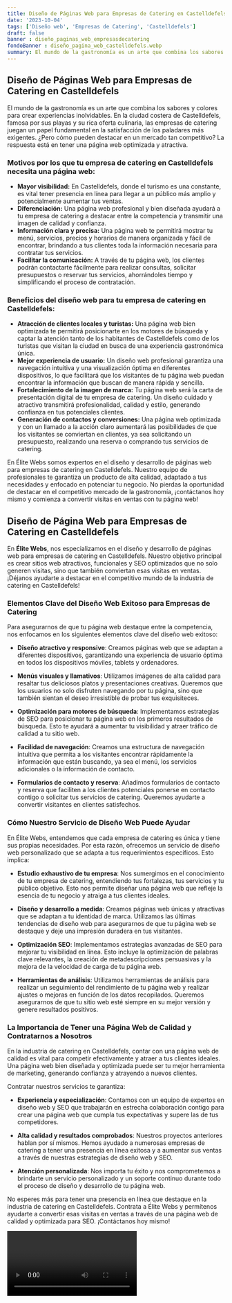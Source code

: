 ```yaml
---
title: Diseño de Páginas Web para Empresas de Catering en Castelldefels
date: '2023-10-04'
tags: ['Diseño web', 'Empresas de Catering', 'Castelldefels']
draft: false
banner : diseño_paginas_web_empresasdecatering
fondoBanner : diseño_pagina_web_castelldefels.webp
summary: El mundo de la gastronomía es un arte que combina los sabores y colores para crear experiencias inolvidables. En la ciudad costera de Castelldefels, famosa por sus playas y su rica oferta culinaria, las empresas de catering juegan un papel fundamental en la satisfacción de los paladares más exigentes. ¿Pero cómo pueden destacar en un mercado tan competitivo? La respuesta está en tener una página web optimizada y atractiva.
---
```


## Diseño de Páginas Web para Empresas de Catering en Castelldefels

El mundo de la gastronomía es un arte que combina los sabores y colores para crear experiencias inolvidables. En la ciudad costera de Castelldefels, famosa por sus playas y su rica oferta culinaria, las empresas de catering juegan un papel fundamental en la satisfacción de los paladares más exigentes. ¿Pero cómo pueden destacar en un mercado tan competitivo? La respuesta está en tener una página web optimizada y atractiva.

### Motivos por los que tu empresa de catering en Castelldefels necesita una página web:

- **Mayor visibilidad:** En Castelldefels, donde el turismo es una constante, es vital tener presencia en línea para llegar a un público más amplio y potencialmente aumentar tus ventas.
- **Diferenciación:** Una página web profesional y bien diseñada ayudará a tu empresa de catering a destacar entre la competencia y transmitir una imagen de calidad y confianza.
- **Información clara y precisa:** Una página web te permitirá mostrar tu menú, servicios, precios y horarios de manera organizada y fácil de encontrar, brindando a tus clientes toda la información necesaria para contratar tus servicios.
- **Facilitar la comunicación:** A través de tu página web, los clientes podrán contactarte fácilmente para realizar consultas, solicitar presupuestos o reservar tus servicios, ahorrándoles tiempo y simplificando el proceso de contratación.

### Beneficios del diseño web para tu empresa de catering en Castelldefels:

- **Atracción de clientes locales y turistas:** Una página web bien optimizada te permitirá posicionarte en los motores de búsqueda y captar la atención tanto de los habitantes de Castelldefels como de los turistas que visitan la ciudad en busca de una experiencia gastronómica única.
- **Mejor experiencia de usuario:** Un diseño web profesional garantiza una navegación intuitiva y una visualización óptima en diferentes dispositivos, lo que facilitará que los visitantes de tu página web puedan encontrar la información que buscan de manera rápida y sencilla.
- **Fortalecimiento de la imagen de marca:** Tu página web será la carta de presentación digital de tu empresa de catering. Un diseño cuidado y atractivo transmitirá profesionalidad, calidad y estilo, generando confianza en tus potenciales clientes.
- **Generación de contactos y conversiones:** Una página web optimizada y con un llamado a la acción claro aumentará las posibilidades de que los visitantes se conviertan en clientes, ya sea solicitando un presupuesto, realizando una reserva o comprando tus servicios de catering.

En Élite Webs somos expertos en el diseño y desarrollo de páginas web para empresas de catering en Castelldefels. Nuestro equipo de profesionales te garantiza un producto de alta calidad, adaptado a tus necesidades y enfocado en potenciar tu negocio. No pierdas la oportunidad de destacar en el competitivo mercado de la gastronomía, ¡contáctanos hoy mismo y comienza a convertir visitas en ventas con tu página web!

<GifSeo />

<Cta />

## Diseño de Página Web para Empresas de Catering en Castelldefels

En **Élite Webs**, nos especializamos en el diseño y desarrollo de páginas web para empresas de catering en Castelldefels. Nuestro objetivo principal es crear sitios web atractivos, funcionales y SEO optimizados que no solo generen visitas, sino que también conviertan esas visitas en ventas. ¡Déjanos ayudarte a destacar en el competitivo mundo de la industria de catering en Castelldefels!

### Elementos Clave del Diseño Web Exitoso para Empresas de Catering

Para asegurarnos de que tu página web destaque entre la competencia, nos enfocamos en los siguientes elementos clave del diseño web exitoso:

- **Diseño atractivo y responsive**: Creamos páginas web que se adaptan a diferentes dispositivos, garantizando una experiencia de usuario óptima en todos los dispositivos móviles, tablets y ordenadores.

- **Menús visuales y llamativos**: Utilizamos imágenes de alta calidad para resaltar tus deliciosos platos y presentaciones creativas. Queremos que los usuarios no solo disfruten navegando por tu página, sino que también sientan el deseo irresistible de probar tus exquisiteces.

- **Optimización para motores de búsqueda**: Implementamos estrategias de SEO para posicionar tu página web en los primeros resultados de búsqueda. Esto te ayudará a aumentar tu visibilidad y atraer tráfico de calidad a tu sitio web.

- **Facilidad de navegación**: Creamos una estructura de navegación intuitiva que permita a los visitantes encontrar rápidamente la información que están buscando, ya sea el menú, los servicios adicionales o la información de contacto.

- **Formularios de contacto y reserva**: Añadimos formularios de contacto y reserva que faciliten a los clientes potenciales ponerse en contacto contigo o solicitar tus servicios de catering. Queremos ayudarte a convertir visitantes en clientes satisfechos.

### Cómo Nuestro Servicio de Diseño Web Puede Ayudar

En Élite Webs, entendemos que cada empresa de catering es única y tiene sus propias necesidades. Por esta razón, ofrecemos un servicio de diseño web personalizado que se adapta a tus requerimientos específicos. Esto implica:

- **Estudio exhaustivo de tu empresa**: Nos sumergimos en el conocimiento de tu empresa de catering, entendiendo tus fortalezas, tus servicios y tu público objetivo. Esto nos permite diseñar una página web que refleje la esencia de tu negocio y atraiga a tus clientes ideales.

- **Diseño y desarrollo a medida**: Creamos páginas web únicas y atractivas que se adaptan a tu identidad de marca. Utilizamos las últimas tendencias de diseño web para asegurarnos de que tu página web se destaque y deje una impresión duradera en tus visitantes.

- **Optimización SEO**: Implementamos estrategias avanzadas de SEO para mejorar tu visibilidad en línea. Esto incluye la optimización de palabras clave relevantes, la creación de metadescripciones persuasivas y la mejora de la velocidad de carga de tu página web.

- **Herramientas de análisis**: Utilizamos herramientas de análisis para realizar un seguimiento del rendimiento de tu página web y realizar ajustes o mejoras en función de los datos recopilados. Queremos asegurarnos de que tu sitio web esté siempre en su mejor versión y genere resultados positivos.

### La Importancia de Tener una Página Web de Calidad y Contratarnos a Nosotros

En la industria de catering en Castelldefels, contar con una página web de calidad es vital para competir efectivamente y atraer a tus clientes ideales. Una página web bien diseñada y optimizada puede ser tu mejor herramienta de marketing, generando confianza y atrayendo a nuevos clientes.

Contratar nuestros servicios te garantiza:

- **Experiencia y especialización**: Contamos con un equipo de expertos en diseño web y SEO que trabajarán en estrecha colaboración contigo para crear una página web que cumpla tus expectativas y supere las de tus competidores.

- **Alta calidad y resultados comprobados**: Nuestros proyectos anteriores hablan por sí mismos. Hemos ayudado a numerosas empresas de catering a tener una presencia en línea exitosa y a aumentar sus ventas a través de nuestras estrategias de diseño web y SEO.

- **Atención personalizada**: Nos importa tu éxito y nos comprometemos a brindarte un servicio personalizado y un soporte continuo durante todo el proceso de diseño y desarrollo de tu página web.

No esperes más para tener una presencia en línea que destaque en la industria de catering en Castelldefels. Contrata a Élite Webs y permítenos ayudarte a convertir esas visitas en ventas a través de una página web de calidad y optimizada para SEO. ¡Contáctanos hoy mismo!

<Video />

<CtaBot job='Empresas de Catering' city='Castelldefels'/>

<Gmaps query='Castelldefels+españa+maps' />